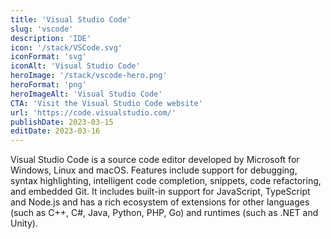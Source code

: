 ```yaml
---
title: 'Visual Studio Code'
slug: 'vscode'
description: 'IDE'
icon: '/stack/VSCode.svg'
iconFormat: 'svg'
iconAlt: 'Visual Studio Code'
heroImage: '/stack/vscode-hero.png'
heroFormat: 'png'
heroImageAlt: 'Visual Studio Code'
CTA: 'Visit the Visual Studio Code website'
url: 'https://code.visualstudio.com/'
publishDate: 2023-03-15
editDate: 2023-03-16
---
```


Visual Studio Code is a source code editor developed by Microsoft for Windows, Linux and macOS. Features include support for debugging, syntax highlighting, intelligent code completion, snippets, code refactoring, and embedded Git. It includes built-in support for JavaScript, TypeScript and Node.js and has a rich ecosystem of extensions for other languages (such as C++, C#, Java, Python, PHP, Go) and runtimes (such as .NET and Unity).
